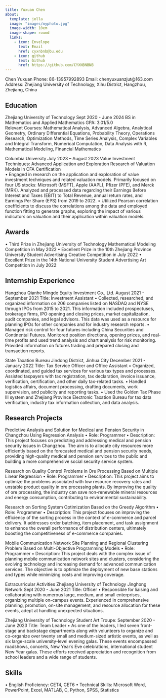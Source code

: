```yaml
---
title: Yuxuan Chen
about:
  template: jolla
  image: "images/myphoto.jpg"
  image-width: 10em
  image-shape: round
  links:
    - icon: Envelope
      text: Email
      href: cyxnbnb@bu.edu
    - icon: github
      text: Github
      href: https://github.com/CYXNBNBNB
---
```

Chen Yuxuan
Phone: 86-13957992893  Email: chenyuxuanzjut@163.com
Address: Zhejiang University of Technology, Xihu District, Hangzhou, Zhejiang, China


## Education
Zhejiang University of Technology                             Sept 2020 - June 2024
BS in Mathematics and Applied Mathematics   GPA: 3.01/5.0   
Relevant Courses: Mathematical Analysis, Advanced Algebra, Analytical Geometry, Ordinary Differential Equations, Probability Theory, Operations Research, Optimization Methods, Time Series Analysis, Complex Variables and Integral Transform, Numerical Computation, Data Analysis with R, Mathematical Modeling, Financial Mathematics

Columbia University                                        July 2023 – August 2023
Value Investment Techniques: Advanced Application and Exploration Research of Valuation Models in CFA Certification  
•	Engaged in research on the application and exploration of value investment techniques and related valuation models. Primarily focused on four US stocks: Microsoft (MSFT), Apple (AAPL), Pfizer (PFE), and Merck (MRK). Analyzed and processed data regarding their Earnings Before Interest and Taxes (EBIT) to Total Revenue, annual return rates, and Earnings Per Share (EPS) from 2019 to 2022.
•	Utilized Pearson correlation coefficients to discuss the correlations among the data and employed function fitting to generate graphs, exploring the impact of various indicators on valuation and their application within valuation models.


## Awards
•	Third Prize in Zhejiang University of Technology Mathematical Modeling Competition in May 2022
•	Excellent Prize in the 10th Zhejiang Province University Student Advertising Creative Competition in July 2022
•	Excellent Prize in the 14th National University Student Advertising Art Competition in July 2022


## Internship Experience
Hangzhou Qianhe Mingde Equity Investment Co., Ltd.    August 2021 - September 2021
Title: Investment Assistant
•	Collected, researched, and organized information on 206 companies listed on NASDAQ and NYSE through IPOs from 2015 to 2021. This information included prospectuses, brokerage firms, IPO opening and closing prices, market capitalization, audit companies, and legal advisors. This data was used as a resource for planning IPOs for other companies and for industry research reports.
•	Managed risk control for four futures including China Securities and Continental Futures. Monitored position directions, opening prices, and real-time profits and used trend analysis and chart analysis for risk monitoring. Provided information on futures trading and prepared closing and transaction reports.

State Taxation Bureau Jindong District, Jinhua City       December 2021 - January 2022
Title: Tax Service Officer and Office Assistant
•	Organized, coordinated, and guided tax services for various tax types and processes. Assisted taxpayers with tax registration, tax declaration, invoice issuance, verification, certification, and other daily tax-related tasks.
•	Handled logistics affairs, document processing, drafting documents, work supervision, and publicity and reporting tasks.
•	Used the Golden Tax Phase III system and Zhejiang Province Electronic Taxation Bureau for tax data verification, industry tax information collection, and data analysis.


## Research Projects
Predictive Analysis and Solution for Medical and Pension Security in Changzhou Using Regression Analysis
•	Role: Programmer
•	Description: This project focuses on predicting and addressing medical and pension security issues in Changzhou. The aim is to allocate city resources more efficiently based on the forecasted medical and pension security needs, providing high-quality medical and pension services to the public and building a more comprehensive social security service system.

Research on Quality Control Problems in Ore Processing Based on Multiple Linear Regression
•	Role: Programmer
•	Description: This project aims to optimize the problems associated with low resource recovery rates and unstable product quality in ore processing plants. By improving the quality of ore processing, the industry can save non-renewable mineral resources and energy consumption, contributing to environmental sustainability.

Research on Sorting System Optimization Based on the Greedy Algorithm
•	Role: Programmer
•	Description: This project focuses on improving the efficiency of the sorting process in the context of e-commerce and parcel delivery. It addresses order batching, item placement, and task assignment to enhance the overall performance of distribution centers, ultimately boosting the competitiveness of e-commerce companies.

Mobile Communication Network Site Planning and Regional Clustering Problem Based on Multi-Objective Programming Models
•	Role: Programmer
•	Description: This project deals with the complex issue of planning mobile communication network sites and clusters, considering the evolving technology and increasing demand for advanced communication services. The objective is to optimize the deployment of new base stations and types while minimizing costs and improving coverage.


Extracurricular Activities
Zhejiang University of Technology Jinghong Network               Sept 2020 - June 2021
Title: Officer
•	Responsible for liaising and collaborating with numerous large, medium, and small enterprises, organizing multiple on-campus events. Experienced in comprehensive planning, promotion, on-site management, and resource allocation for these events, adept at handling unexpected situations.

Zhejiang University of Technology Student Art Troupe:        September 2020 - June 2023
Title: Team Leader
•	As one of the leaders, I led seven front-stage and backstage departments along with volunteers to organize and co-organize over twenty small and medium-sized artistic events, as well as six large-scale university-level evening galas. These events encompassed roadshows, concerts, New Year's Eve celebrations, international student New Year galas. These efforts received appreciation and recognition from school leaders and a wide range of students.


## Skills
•	English Proficiency: CET4, CET6
•	Technical Skills: Microsoft Word, PowerPoint, Excel, MATLAB, C, Python, SPSS, Statistics

